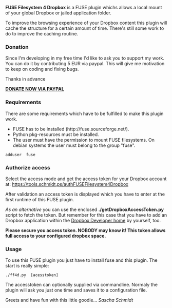 '''FUSE Filesystem 4 Dropbox''' is a FUSE plugin whichs allows a local mount of your
global Dropbox or jailed application folder.

To improve the browsing experience of your Dropbox content this plugin will cache
the structure for a certain amount of time. There's still some work to do to improve
the caching routine.

=== Donation ===
Since I'm developing in my free time I'd like to ask you to support my work.
You can do it by contributing 5 EUR via paypal. This will give me motivation
to keep on coding and fixing bugs.

Thanks in advance

[https://www.paypal.com/cgi-bin/webscr?no_note=0&lc=US&business=realriot%40realriot.de&item_name=GitHub+-+FUSE+Filesystem+4+Dropbox&cmd=_donations&currency_code=USD '''DONATE NOW VIA PAYPAL''']

=== Requirements ===
There are some requirements which have to be fulfilled to make this plugin work.
* FUSE has to be installed (http://fuse.sourceforge.net/).
* Python pkg-resources must be installed. 
* The user must have the permission to mount FUSE filesystems. On debian systems the user must belong to the group "fuse".
 adduser <user> fuse

=== Authorize access ===
Select the access mode and get the access token for your Dropbox account at:
[https://tools.schmidt.ps/authFUSEFilesystem4Dropbox https://tools.schmidt.ps/authFUSEFilesystem4Dropbox]

After validation an access token is displayed which you have to enter at the first runtime
of this FUSE plugin. 

''As an alternative'' you can use the enclosed '''./getDropboxAccessToken.py''' script to fetch
the token. But remember for this case that you have to add an Dropbox application within
the [https://www.dropbox.com/developers Dropbox Developer home] by yourself, too.

'''Please secure you access token. NOBODY may know it! This token allows full access
to your configured dropbox space.'''

=== Usage ===
To use this FUSE plugin you just have to install fuse and this plugin.
The start is really simple:

 ./ff4d.py <mount folder> [acesstoken]

The accesstoken can optionally supplied via commandline. Normaly the plugin will ask you just one time
and saves it to a configuration file.

Greets and have fun with this little goodie...
''Sascha Schmidt''
